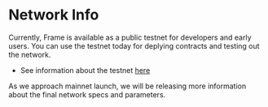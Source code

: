 # Network Info

Currently, Frame is available as a public testnet for developers and early users. You can use the testnet today for deplying contracts and testing out the network.

- See information about the testnet [here](/network_info/testnet)

As we approach mainnet launch, we will be releasing more information about the final network specs and parameters.
